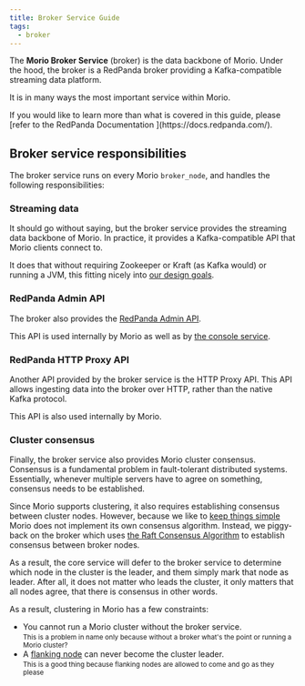 ```yaml
---
title: Broker Service Guide
tags:
  - broker
---
```


The **Morio Broker Service** (broker) is the data backbone of Morio.
Under the hood, the broker is a RedPanda broker providing a Kafka-compatible
streaming data platform.

It is in many ways the most important service within Morio.

<Note title="Learn more">
If you would like to learn more than what is covered in this guide, 
please [refer to the RedPanda Documentation
](https://docs.redpanda.com/).
</Note>

## Broker service responsibilities

The broker service runs on every Morio `broker_node`, and handles the following
responsibilities:

### Streaming data

It should go without saying, but the broker service provides the streaming data backbone of Morio.
In practice, it provides a Kafka-compatible API that Morio clients connect to.

It does that without requiring Zookeeper or Kraft (as Kafka would) or running a
JVM, this fitting nicely into [our design goals](/docs/guides/goals).

### RedPanda Admin API

The broker also provides the [RedPanda Admin API](https://docs.redpanda.com/api/admin-api/).

This API is used internally by Morio as well as by [the console service](/docs/guides/services/console).

### RedPanda HTTP Proxy API

Another API provided by the broker service is the HTTP Proxy API.
This API allows ingesting data into the broker over HTTP, rather than the native Kafka protocol.

This API is also used internally by Morio.

### Cluster consensus

Finally, the broker service also provides Morio cluster consensus.
Consensus is a fundamental problem in fault-tolerant distributed systems.
Essentially, whenever multiple servers have to agree on something, consensus
needs to be established.

Since Morio supports clustering, it also requires establishing consensus between cluster nodes.
However, because we like to [keep things simple](/docs/guides/goals) Morio does
not implement its own consensus algorithm. Instead, we piggy-back on the broker
which uses [the Raft Consensus
Algorithm](https://raft.github.io/) to establish consensus between broker
nodes.

As a result, the core service will defer to the broker service to determine
which node in the cluster is the leader, and them simply mark that node as
leader. After all, it does not matter who leads the cluster, it only matters that all
nodes agree, that there is consensus in other words.

As a result, clustering in Morio has a few constraints:

- You cannot run a Morio cluster without the broker service.<br />
  <small>This is a problem in name only because without a broker what's the point or running a Morio cluster?</small>
- A [flanking node](/docs/reference/terminology/flanking-node/) can never become the cluster leader.<br />
  <small>This is a good thing because flanking nodes are allowed to come and go as they please</small>
